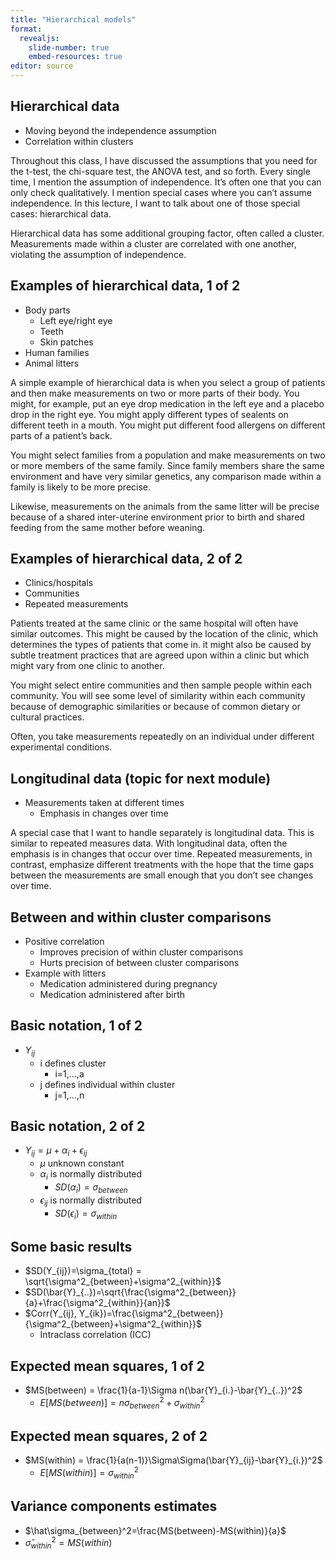 ```yaml
---
title: "Hierarchical models"
format: 
  revealjs:
    slide-number: true
    embed-resources: true
editor: source
---
```


## Hierarchical data

-   Moving beyond the independence assumption
-   Correlation within clusters

::: notes
Throughout this class, I have discussed the assumptions that you need for the t-test, the chi-square test, the ANOVA test, and so forth. Every single time, I mention the assumption of independence. It's often one that you can only check qualitatively. I mention special cases where you can't assume independence. In this lecture, I want to talk about one of those special cases: hierarchical data. 

Hierarchical data has some additional grouping factor, often called a cluster. Measurements made within a cluster are correlated with one another, violating the assumption of independence.
:::

## Examples of hierarchical data, 1 of 2

-   Body parts
    -   Left eye/right eye
    -   Teeth
    -   Skin patches
-   Human families
-   Animal litters

::: notes
A simple example of hierarchical data is when you select a group of patients and then make measurements on two or more parts of their body. You might, for example, put an eye drop medication in the left eye and a placebo drop in the right eye. You might apply different types of sealents on different teeth in a mouth. You might put different food allergens on different parts of a patient's back. 

You might select families from a population and make measurements on two or more members of the same family. Since family members share the same environment and have very similar genetics, any comparison made within a family is likely to be more precise.

Likewise, measurements on the animals from the same litter will be precise because of a shared inter-uterine environment prior to birth and shared feeding from the same mother before weaning.
:::

## Examples of hierarchical data, 2 of 2

-   Clinics/hospitals
-   Communities
-   Repeated measurements

::: notes
Patients treated at the same clinic or the same hospital will often have similar outcomes. This might be caused by the location of the clinic, which determines the types of patients that come in. it might also be caused by subtle treatment practices that are agreed upon within a clinic but which might vary from one clinic to another.

You might select entire communities and then sample people within each community. You will see some level of similarity within each community because of demographic similarities or because of common dietary or cultural practices. 

Often, you take measurements repeatedly on an individual under different experimental conditions.
:::

## Longitudinal data (topic for next module)

-   Measurements taken at different times
    -   Emphasis in changes over time

::: notes
A special case that I want to handle separately is longitudinal data. This is similar to repeated measures data. With longitudinal data, often the emphasis is in changes that occur over time. Repeated measurements, in contrast, emphasize different treatments with the hope that the time gaps between the measurements are small enough that you don't see changes over time.
:::

## Between and within cluster comparisons

-   Positive correlation 
    -   Improves precision of within cluster comparisons
    -   Hurts precision of between cluster comparisons
-   Example with litters
    -   Medication administered during pregnancy
    -   Medication administered after birth

## Basic notation, 1 of 2

-   $Y_{ij}$
    -   i defines cluster
        -   i=1,...,a
    -   j defines individual within cluster
        -   j=1,...,n

## Basic notation, 2 of 2

-   $Y_{ij} = \mu+\alpha_i+\epsilon_{ij}$
    -   $\mu$ unknown constant
    -   $\alpha_i$ is normally distributed
        -   $SD(\alpha_i)=\sigma_{between}$
    -   $\epsilon_{ij}$ is normally distributed
        -   $SD(\epsilon_i)=\sigma_{within}$

## Some basic results

-   $SD(Y_{ij})=\sigma_{total} = \sqrt{\sigma^2_{between}+\sigma^2_{within}}$
-   $SD(\bar{Y}_{..})=\sqrt{\frac{\sigma^2_{between}}{a}+\frac{\sigma^2_{within}}{an}}$
-   $Corr(Y_{ij}, Y_{ik})=\frac{\sigma^2_{between}}{\sigma^2_{between}+\sigma^2_{within}}$
    -   Intraclass correlation (ICC)

## Expected mean squares, 1 of 2

-   $MS(between) = \frac{1}{a-1}\Sigma n(\bar{Y}_{i.}-\bar{Y}_{..})^2$
    -   $E[MS(between)] = n\sigma^2_{between}+\sigma^2_{within}$

## Expected mean squares, 2 of 2

-   $MS(within) = \frac{1}{a(n-1)}\Sigma\Sigma(\bar{Y}_{ij}-\bar{Y}_{i.})^2$
    -   $E[MS(within)] = \sigma^2_{within}$
    
## Variance components estimates

-   $\hat\sigma_{between}^2=\frac{MS(between)-MS(within)}{a}$
-   $\hat\sigma_{within}^2=MS(within)$